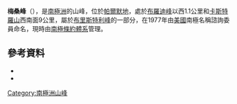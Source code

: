 {{coord|69|24|S|66|13|W|source:GNIS|display=title}}

'''梅桑峰'''（{{lang-en|Messent Peak}}），是[[南極洲|南極洲]]的山峰，位於[[帕爾默地|帕爾默地]]，處於[[布羅迪峰|布羅迪峰]]以西1.1公里和[[卡斯特羅山|卡斯特羅山]]西南面9公里，屬於[[布里斯特利峰|布里斯特利峰]]的一部分，在1977年由[[美國|美國]]南極名稱諮詢委員命名，現時由[[南極條約體系|南極條約體系]]管理。

==參考資料==
*{{cite gnis | type = antarid | id = 9897| name = Messent Peak | accessdate = 2013-09-20}}
*{{usgs-gazetteer|id=9897}}

{{Antarctica-geo-stub}}
[[Category:南極洲山峰|Category:南極洲山峰]]